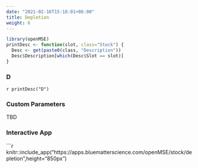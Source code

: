 ```yaml
---
date: "2021-02-16T15:18:01+06:00"
title: Depletion
weight: 6
---
```


```r
library(openMSE)
printDesc <- function(slot, class="Stock") {
  Desc <- get(paste0(class, "Description"))
  Desc$Description[which(Desc$Slot == slot)]
}
```

### D
`r printDesc("D")`

### Custom Parameters
TBD

### Interactive App 

```r
knitr::include_app("https://apps.bluematterscience.com/openMSE/stock/depletion",height="850px") 
